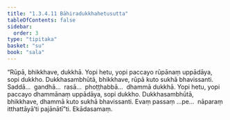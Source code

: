 ```yaml
---
title: "1.3.4.11 Bāhiradukkhahetusutta"
tableOfContents: false
sidebar:
  order: 3
type: "tipitaka"
basket: "su"
book: "sala"
---
```



<DynamicBreadcrumb />

<Division number="144" book="sala" bookNo="13" page="345">

<Paragraph number="803" book="sala">
“Rūpā, bhikkhave, dukkhā. Yopi hetu, yopi paccayo rūpānaṃ uppādāya, sopi dukkho. Dukkhasambhūtā, bhikkhave, rūpā kuto sukhā bhavissanti. Saddā…  gandhā…  rasā…  phoṭṭhabbā…  dhammā dukkhā. Yopi hetu, yopi paccayo dhammānaṃ uppādāya, sopi dukkho. Dukkhasambhūtā, bhikkhave, dhammā kuto sukhā bhavissanti. Evaṃ passaṃ …pe…  nāparaṃ itthattāyā’ti pajānātī”ti.

</Paragraph>
</Division>

<Paragraph number="804" type="center" book="sala">
Ekādasamaṃ.
</Paragraph>
